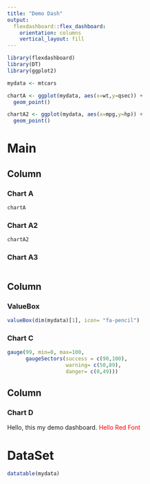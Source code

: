 ```yaml
---
title: "Demo Dash"
output: 
  flexdashboard::flex_dashboard:
    orientation: columns
    vertical_layout: fill
---
```


```r
library(flexdashboard)
library(DT)
library(ggplot2)

mydata <- mtcars

chartA <- ggplot(mydata, aes(x=wt,y=qsec)) + 
  geom_point()

chartA2 <- ggplot(mydata, aes(x=mpg,y=hp)) +
  geom_point()
```

# Main

## Column {data-width=500, .tabset}


### Chart A

```r
chartA
```

### Chart A2

```r
chartA2
```

### Chart A3

```r

```

## Column {data-width=250}


### ValueBox

```r
valueBox(dim(mydata)[1], icon= "fa-pencil")
```

### Chart C

```r
gauge(99, min=0, max=100,
      gaugeSectors(success = c(90,100),
                   warning= c(50,89),
                   danger= c(0,49)))
```


## Column {data-width=250}


### Chart D

Hello, this my demo dashboard.
<font color="red">Hello Red Font</font>

# DataSet

```r
datatable(mydata)
```
